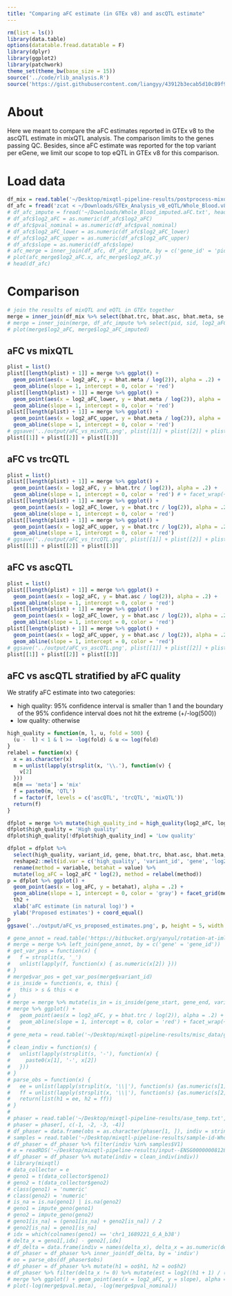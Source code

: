 ```yaml
---
title: "Comparing aFC estimate (in GTEx v8) and ascQTL estimate"
---
```


```r
rm(list = ls())
library(data.table)
options(datatable.fread.datatable = F)
library(dplyr)
library(ggplot2)
library(patchwork)
theme_set(theme_bw(base_size = 15)) 
source('../code/rlib_analysis.R')
source('https://gist.githubusercontent.com/liangyy/43912b3ecab5d10c89f9d4b2669871c9/raw/3ca651cfa53ffccb8422f432561138a46e93710f/my_ggplot_theme.R')
```

# About

Here we meant to compare the aFC estimates reported in GTEx v8 to the ascQTL estimate in mixQTL analysis.
The comparison limits to the genes passing QC.
Besides, since aFC estimate was reported for the top variant per eGene, we limit our scope to top eQTL in GTEx v8 for this comparison. 

# Load data

```r
df_mix = read.table('~/Desktop/mixqtl-pipeline-results/postprocess-mixqtl/Whole_Blood-x-result-mixqtl-IN-cleaned-Whole_Blood.v8.egenes.txt.gz', header = T)
df_afc = fread('zcat < ~/Downloads/GTEx_Analysis_v8_eQTL/Whole_Blood.v8.egenes.txt.gz', header = T)
# df_afc_impute = fread('~/Downloads/Whole_Blood_imputed.aFC.txt', header = T)
# df_afc$log2_aFC = as.numeric(df_afc$log2_aFC)
# df_afc$pval_nominal = as.numeric(df_afc$pval_nominal)
# df_afc$log2_aFC_lower = as.numeric(df_afc$log2_aFC_lower)
# df_afc$log2_aFC_upper = as.numeric(df_afc$log2_aFC_upper)
# df_afc$slope = as.numeric(df_afc$slope)
# afc_merge = inner_join(df_afc, df_afc_impute, by = c('gene_id' = 'pid', 'variant_id' = 'sid'))
# plot(afc_merge$log2_aFC.x, afc_merge$log2_aFC.y)
# head(df_afc)
```

# Comparison

```r
# join the results of mixQTL and eQTL in GTEx together
merge = inner_join(df_mix %>% select(bhat.trc, bhat.asc, bhat.meta, se.meta, pval.meta, gene, variant_id), df_afc %>% mutate(gene = trim_dot(gene_id)), by = c('gene', 'variant_id'))
# merge = inner_join(merge, df_afc_impute %>% select(pid, sid, log2_aFC, log2_aFC_lower, log2_aFC_upper) %>% mutate(gene = trim_dot(pid)), by = c('gene', 'variant_id' = 'sid'), suffix = c('', '_imputed'))
# plot(merge$log2_aFC, merge$log2_aFC_imputed)
```

## aFC vs mixQTL

```r
plist = list()
plist[[length(plist) + 1]] = merge %>% ggplot() + 
  geom_point(aes(x = log2_aFC, y = bhat.meta / log(2)), alpha = .2) + 
  geom_abline(slope = 1, intercept = 0, color = 'red')
plist[[length(plist) + 1]] = merge %>% ggplot() + 
  geom_point(aes(x = log2_aFC_lower, y = bhat.meta / log(2)), alpha = .2) + 
  geom_abline(slope = 1, intercept = 0, color = 'red')
plist[[length(plist) + 1]] = merge %>% ggplot() + 
  geom_point(aes(x = log2_aFC_upper, y = bhat.meta / log(2)), alpha = .2) + 
  geom_abline(slope = 1, intercept = 0, color = 'red')
# ggsave('../output/aFC_vs_mixQTL.png', plist[[1]] + plist[[2]] + plist[[3]], width = 10, height = 3)
plist[[1]] + plist[[2]] + plist[[3]]

```


## aFC vs trcQTL

```r
plist = list()
plist[[length(plist) + 1]] = merge %>% ggplot() + 
  geom_point(aes(x = log2_aFC, y = bhat.trc / log(2)), alpha = .2) + 
  geom_abline(slope = 1, intercept = 0, color = 'red') # + facet_wrap(~high_quality, labeller = label_both) 
plist[[length(plist) + 1]] = merge %>% ggplot() + 
  geom_point(aes(x = log2_aFC_lower, y = bhat.trc / log(2)), alpha = .2) + 
  geom_abline(slope = 1, intercept = 0, color = 'red')
plist[[length(plist) + 1]] = merge %>% ggplot() + 
  geom_point(aes(x = log2_aFC_upper, y = bhat.trc / log(2)), alpha = .2) + 
  geom_abline(slope = 1, intercept = 0, color = 'red')
# ggsave('../output/aFC_vs_trcQTL.png', plist[[1]] + plist[[2]] + plist[[3]], width = 10, height = 3)
plist[[1]] + plist[[2]] + plist[[3]]
```

## aFC vs ascQTL

```r
plist = list()
plist[[length(plist) + 1]] = merge %>% ggplot() + 
  geom_point(aes(x = log2_aFC, y = bhat.asc / log(2)), alpha = .2) + 
  geom_abline(slope = 1, intercept = 0, color = 'red')
plist[[length(plist) + 1]] = merge %>% ggplot() + 
  geom_point(aes(x = log2_aFC_lower, y = bhat.asc / log(2)), alpha = .2) + 
  geom_abline(slope = 1, intercept = 0, color = 'red')
plist[[length(plist) + 1]] = merge %>% ggplot() + 
  geom_point(aes(x = log2_aFC_upper, y = bhat.asc / log(2)), alpha = .2) + 
  geom_abline(slope = 1, intercept = 0, color = 'red')
# ggsave('../output/aFC_vs_ascQTL.png', plist[[1]] + plist[[2]] + plist[[3]], width = 10, height = 3)
plist[[1]] + plist[[2]] + plist[[3]]
```

## aFC vs ascQTL stratified by aFC quality

We stratify aFC estimate into two categories:

* high quality: 95% confidence interval is smaller than 1 and the boundary of the 95% confidence interval does not hit the extreme (+/-log(500))
* low quality: otherwise

```r
high_quality = function(m, l, u, fold = 500) {
  (u -  l) < 1 & l >= -log(fold) & u <= log(fold)
}
relabel = function(x) {
  x = as.character(x)
  m = unlist(lapply(strsplit(x, '\\.'), function(v) {
    v[2]
  }))
  m[m == 'meta'] = 'mix'
  f = paste0(m, 'QTL')
  f = factor(f, levels = c('ascQTL', 'trcQTL', 'mixQTL'))
  return(f)
}

dfplot = merge %>% mutate(high_quality_ind = high_quality(log2_aFC, log2_aFC_lower, log2_aFC_upper))
dfplot$high_quality = 'High quality'
dfplot$high_quality[!dfplot$high_quality_ind] = 'Low quality'

dfplot = dfplot %>% 
  select(high_quality, variant_id, gene, bhat.trc, bhat.asc, bhat.meta, log2_aFC) %>% 
  reshape2::melt(id.var = c('high_quality', 'variant_id', 'gene', 'log2_aFC')) %>%
  rename(method = variable, betahat = value) %>% 
  mutate(log_aFC = log2_aFC * log(2), method = relabel(method))
p = dfplot %>% ggplot() + 
  geom_point(aes(x = log_aFC, y = betahat), alpha = .2) + 
  geom_abline(slope = 1, intercept = 0, color = 'gray') + facet_grid(method~high_quality) +
  th2 +
  xlab('aFC estimate (in natural log)') +
  ylab('Proposed estimates') + coord_equal()
p
ggsave('../output/aFC_vs_proposed_estimates.png', p, height = 5, width = 5)
```


```r
# gene_annot = read.table('https://bitbucket.org/yanyul/rotation-at-imlab/raw/7c966369cf9ac1f2563409b09625a2b3cf2d592e/data/annotations_gencode_v26.tsv', header = T)
# merge = merge %>% left_join(gene_annot, by = c('gene' = 'gene_id'))
# get_var_pos = function(x) {
#   f = strsplit(x, '_')
#   unlist(lapply(f, function(x) { as.numeric(x[2]) }))
# }
# merge$var_pos = get_var_pos(merge$variant_id)
# is_inside = function(s, e, this) {
#   this > s & this < e
# }
# merge = merge %>% mutate(is_in = is_inside(gene_start, gene_end, variant_pos))
# merge %>% ggplot() + 
#   geom_point(aes(x = log2_aFC, y = bhat.trc / log(2)), alpha = .2) + 
#   geom_abline(slope = 1, intercept = 0, color = 'red') + facet_wrap(~chr)
# 
# gene_meta = read.table('~/Desktop/mixqtl-pipeline-results/misc_data/gtex-v8-genes-passed-qc-with-median-trc.txt', header = T)
# 
# clean_indiv = function(s) {
#   unlist(lapply(strsplit(s, '-'), function(x) {
#     paste0(x[1], '-', x[2])
#   }))
# }
# parse_obs = function(x) {
#   ee = unlist(lapply(strsplit(x, '\\|'), function(s) {as.numeric(s[1])}))
#   ff = unlist(lapply(strsplit(x, '\\|'), function(s) {as.numeric(s[2])}))
#   return(list(h1 = ee, h2 = ff))
# }
# 
# phaser = read.table('~/Desktop/mixqtl-pipeline-results/ase_temp.txt', header = T, comment.char = '')
# phaser = phaser[, c(-1, -2, -3, -4)]
# df_phaser = data.frame(obs = as.character(phaser[1, ]), indiv = stringr::str_replace_all(colnames(phaser), '\\.', '-'))
# samples = read.table('~/Desktop/mixqtl-pipeline-results/sample-id-Whole_Blood.txt')
# df_phaser = df_phaser %>% filter(indiv %in% samples$V1)
# e = readRDS('~/Desktop/mixqtl-pipeline-results/input--ENSG00000008128.rds')
# df_phaser = df_phaser %>% mutate(indiv = clean_indiv(indiv))
# library(mixqtl)
# data_collector = e
# geno1 = t(data_collector$geno1)
# geno2 = t(data_collector$geno2)
# class(geno1) = 'numeric'
# class(geno2) = 'numeric'
# is_na = is.na(geno1) | is.na(geno2)
# geno1 = impute_geno(geno1)
# geno2 = impute_geno(geno2)
# geno1[is_na] = (geno1[is_na] + geno2[is_na]) / 2
# geno2[is_na] = geno1[is_na]
# idx = which(colnames(geno1) == 'chr1_1689221_G_A_b38')
# delta_x = geno1[,idx] - geno2[,idx]
# df_delta = data.frame(indiv = names(delta_x), delta_x = as.numeric(delta_x))
# df_phaser = df_phaser %>% inner_join(df_delta, by = 'indiv')
# oo = parse_obs(df_phaser$obs)
# df_phaser = df_phaser %>% mutate(h1 = oo$h1, h2 = oo$h2)
# df_phaser %>% filter(delta_x != 0) %>% mutate(est = log2((h1 + 1) / (h2 + 1)) * delta_x) %>% filter(est != 0) 
# merge %>% ggplot() + geom_point(aes(x = log2_aFC, y = slope), alpha = .2) + geom_abline(slope = 1, intercept = 0, color = 'red')
# plot(-log(merge$pval.meta), -log(merge$pval_nominal))
```
